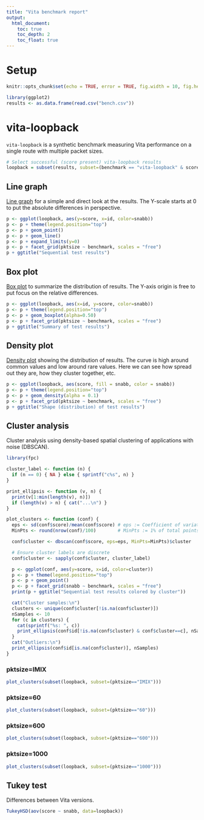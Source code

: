 ```yaml
---
title: "Vita benchmark report"
output:
  html_document:
    toc: true
    toc_depth: 2
    toc_float: true
---
```


# Setup

```r
knitr::opts_chunk$set(echo = TRUE, error = TRUE, fig.width = 10, fig.height = 10)
```

```r
library(ggplot2)
results <- as.data.frame(read.csv("bench.csv"))
```

# vita-loopback

`vita-loopback` is a synthetic benchmark measuring Vita performance on a
single route with multiple packet sizes.

```r
# Select successful (score present) vita-loopback results
loopback = subset(results, subset=(benchmark == "vita-loopback" & score))
```

## Line graph

[Line graph](https://en.wikipedia.org/wiki/Line_graph) for a simple and direct
look at the results. The Y-scale starts at 0 to put the absolute differences in
perspective.

```r
p <- ggplot(loopback, aes(y=score, x=id, color=snabb))
p <- p + theme(legend.position="top")
p <- p + geom_point()
p <- p + geom_line()
p <- p + expand_limits(y=0)
p <- p + facet_grid(pktsize ~ benchmark, scales = "free")
p + ggtitle("Sequential test results")
```

## Box plot

[Box plot](https://en.wikipedia.org/wiki/Box_plot) to summarize the
distribution of results. The Y-axis origin is free to put focus on the relative
differences.

```r
p <- ggplot(loopback, aes(x=id, y=score, color=snabb))
p <- p + theme(legend.position="top")
p <- p + geom_boxplot(alpha=0.50)
p <- p + facet_grid(pktsize ~ benchmark, scales = "free")
p + ggtitle("Summary of test results")
```

## Density plot

[Density plot](https://en.wikipedia.org/wiki/Density_estimation) showing the
distribution of results. The curve is high around common values and low around
rare values. Here we can see how spread out they are, how they cluster
together, etc.

```r
p <- ggplot(loopback, aes(score, fill = snabb, color = snabb))
p <- p + theme(legend.position="top")
p <- p + geom_density(alpha = 0.1)
p <- p + facet_grid(pktsize ~ benchmark, scales = "free")
p + ggtitle("Shape (distribution) of test results")
```

## Cluster analysis

Cluster analysis using density-based spatial clustering of applications with
noise (DBSCAN).

```r
library(fpc)

cluster_label <- function (n) {
  if (n == 0) { NA } else { sprintf("c%s", n) }
}

print_ellipsis <- function (v, n) {
  print(v[1:min(length(v), n)])
  if (length(v) > n) { cat("...\n") }
}

plot_clusters <- function (conf) {
  eps <- sd(conf$score)/mean(conf$score) # eps := Coefficient of variation
  MinPts <- round(nrow(conf)/100)        # MinPts := 1% of total points

  conf$cluster <- dbscan(conf$score, eps=eps, MinPts=MinPts)$cluster

  # Ensure cluster labels are discrete
  conf$cluster <- sapply(conf$cluster, cluster_label)

  p <- ggplot(conf, aes(y=score, x=id, color=cluster))
  p <- p + theme(legend.position="top")
  p <- p + geom_point()
  p <- p + facet_grid(snabb ~ benchmark, scales = "free")
  print(p + ggtitle("Sequential test results colored by cluster"))

  cat("Cluster samples:\n")
  clusters <- unique(conf$cluster[!is.na(conf$cluster)])
  nSamples <- 10
  for (c in clusters) {
    cat(sprintf("%s: ", c))
    print_ellipsis(conf$id[!is.na(conf$cluster) & conf$cluster==c], nSamples)
  }
  cat("Outliers:\n")
  print_ellipsis(conf$id[is.na(conf$cluster)], nSamples)
}
```

### pktsize=IMIX

```r
plot_clusters(subset(loopback, subset=(pktsize=="IMIX")))
```

### pktsize=60

```r
plot_clusters(subset(loopback, subset=(pktsize=="60")))
```

### pktsize=600

```r
plot_clusters(subset(loopback, subset=(pktsize=="600")))
```

### pktsize=1000

```r
plot_clusters(subset(loopback, subset=(pktsize=="1000")))
```


## Tukey test

Differences between Vita versions.

```r
TukeyHSD(aov(score ~ snabb, data=loopback))
```
